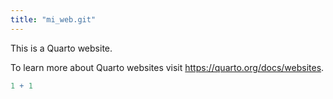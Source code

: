 ```yaml
---
title: "mi_web.git"
---
```


This is a Quarto website.

To learn more about Quarto websites visit <https://quarto.org/docs/websites>.

```r
1 + 1
```
